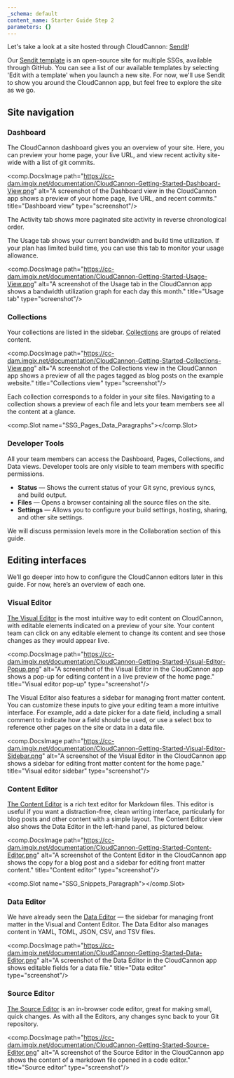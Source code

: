 ```yaml
---
_schema: default
content_name: Starter Guide Step 2
parameters: {}
---
```

Let's take a look at a site hosted through CloudCannon: <a target="_blank" rel="noopener" href="https://jovial-pipe.cloudvent.net/">Sendit</a>!

Our <a target="_blank" rel="noopener" href="https://cloudcannon.com/templates/sendit/">Sendit template</a> is an open-source site for multiple SSGs, available through GitHub. You can see a list of our available templates by selecting 'Edit with a template' when you launch a new site. For now, we'll use Sendit to show you around the CloudCannon app, but feel free to explore the site as we go.

## Site navigation

### Dashboard

The CloudCannon dashboard gives you an overview of your site. Here, you can preview your home page, your live URL, and view recent activity site-wide with a list of git commits.

<comp.DocsImage path="https://cc-dam.imgix.net/documentation/CloudCannon-Getting-Started-Dashboard-View.png" alt="A screenshot of the Dashboard view in the CloudCannon app shows a preview of your home page, live URL, and recent commits." title="Dashboard view" type="screenshot"/>

The Activity tab shows more paginated site activity in reverse chronological order.

The Usage tab shows your current bandwidth and build time utilization. If your plan has limited build time, you can use this tab to monitor your usage allowance.

<comp.DocsImage path="https://cc-dam.imgix.net/documentation/CloudCannon-Getting-Started-Usage-View.png" alt="A screenshot of the Usage tab in the CloudCannon app shows a bandwidth utilization graph for each day this month." title="Usage tab" type="screenshot"/>

### Collections

Your collections are listed in the sidebar. <a target="_blank" rel="noopener" href="https://cloudcannon.com/documentation/articles/defining-your-collections/">Collections</a> are groups of related content.

<comp.DocsImage path="https://cc-dam.imgix.net/documentation/CloudCannon-Getting-Started-Collections-View.png" alt="A screenshot of the Collections view in the CloudCannon app shows a preview of all the pages tagged as blog posts on the example website." title="Collections view" type="screenshot"/>

Each collection corresponds to a folder in your site files. Navigating to a collection shows a preview of each file and lets your team members see all the content at a glance.

<comp.Slot name="SSG_Pages_Data_Paragraphs"></comp.Slot>

### Developer Tools

All your team members can access the Dashboard, Pages, Collections, and Data views. Developer tools are only visible to team members with specific permissions.

* **Status** — Shows the current status of your Git sync, previous syncs, and build output.
* **Files** — Opens a browser containing all the source files on the site.
* **Settings** — Allows you to configure your build settings, hosting, sharing, and other site settings.

We will discuss permission levels more in the Collaboration section of this guide.

## Editing interfaces

We’ll go deeper into how to configure the CloudCannon editors later in this guide. For now, here’s an overview of each one.

### Visual Editor

<a target="_blank" rel="noopener" href="https://cloudcannon.com/documentation/articles/introducing-the-visual-editor/">The Visual Editor</a> is the most intuitive way to edit content on CloudCannon, with editable elements indicated on a preview of your site. Your content team can click on any editable element to change its content and see those changes as they would appear live.

<comp.DocsImage path="https://cc-dam.imgix.net/documentation/CloudCannon-Getting-Started-Visual-Editor-Popup.png" alt="A screenshot of the Visual Editor in the CloudCannon app shows a pop-up for editing content in a live preview of the home page." title="Visual editor pop-up" type="screenshot"/>

The Visual Editor also features a sidebar for managing front matter content. You can customize these inputs to give your editing team a more intuitive interface. For example, add a date picker for a date field, including a small comment to indicate how a field should be used, or use a select box to reference other pages on the site or data in a data file.

<comp.DocsImage path="https://cc-dam.imgix.net/documentation/CloudCannon-Getting-Started-Visual-Editor-Sidebar.png" alt="A screenshot of the Visual Editor in the CloudCannon app shows a sidebar for editing front matter content for the home page." title="Visual editor sidebar" type="screenshot"/>

### Content Editor

<a target="_blank" rel="noopener" href="https://cloudcannon.com/documentation/articles/introducing-the-content-editor/">The Content Editor</a> is a rich text editor for Markdown files. This editor is useful if you want a distraction-free, clean writing interface, particularly for blog posts and other content with a simple layout. The Content Editor view also shows the Data Editor in the left-hand panel, as pictured below.

<comp.DocsImage path="https://cc-dam.imgix.net/documentation/CloudCannon-Getting-Started-Content-Editor.png" alt="A screenshot of the Content Editor in the CloudCannon app shows the copy for a blog post and a sidebar for editing front matter content." title="Content editor" type="screenshot"/>

<comp.Slot name="SSG_Snippets_Paragraph"></comp.Slot>

### Data Editor

We have already seen the <a target="_blank" rel="noopener" href="https://cloudcannon.com/documentation/articles/introducing-the-data-editor/">Data Editor</a> — the sidebar for managing front matter in the Visual and Content Editor. The Data Editor also manages content in YAML, TOML, JSON, CSV, and TSV files.

<comp.DocsImage path="https://cc-dam.imgix.net/documentation/CloudCannon-Getting-Started-Data-Editor.png" alt="A screenshot of the Data Editor in the CloudCannon app shows editable fields for a data file." title="Data editor" type="screenshot"/>

### Source Editor

<a target="_blank" rel="noopener" href="https://cloudcannon.com/documentation/articles/introducing-the-source-editor/">The Source Editor</a> is an in-browser code editor, great for making small, quick changes. As with all the Editors, any changes sync back to your Git repository.

<comp.DocsImage path="https://cc-dam.imgix.net/documentation/CloudCannon-Getting-Started-Source-Editor.png" alt="A screenshot of the Source Editor in the CloudCannon app shows the content of a markdown file opened in a code editor." title="Source editor" type="screenshot"/>